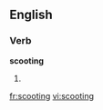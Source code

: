 ==English==

===Verb===
'''scooting'''

# {{present participle of|[[scoot]]}}

[[fr:scooting]]
[[vi:scooting]]